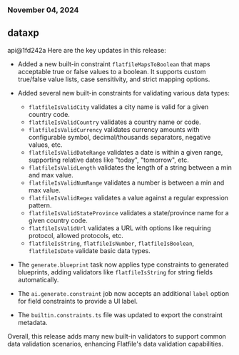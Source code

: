 ### November 04, 2024
## dataxp

api@1fd242a
Here are the key updates in this release:

- Added a new built-in constraint `flatfileMapsToBoolean` that maps acceptable true or false values to a boolean. It supports custom true/false value lists, case sensitivity, and strict mapping options.

- Added several new built-in constraints for validating various data types:
  - `flatfileIsValidCity` validates a city name is valid for a given country code.
  - `flatfileIsValidCountry` validates a country name or code.
  - `flatfileIsValidCurrency` validates currency amounts with configurable symbol, decimal/thousands separators, negative values, etc.
  - `flatfileIsValidDateRange` validates a date is within a given range, supporting relative dates like "today", "tomorrow", etc.
  - `flatfileIsValidLength` validates the length of a string between a min and max value.
  - `flatfileIsValidNumRange` validates a number is between a min and max value.
  - `flatfileIsValidRegex` validates a value against a regular expression pattern.
  - `flatfileIsValidStateProvince` validates a state/province name for a given country code.
  - `flatfileIsValidUrl` validates a URL with options like requiring protocol, allowed protocols, etc.
  - `flatfileIsString`, `flatfileIsNumber`, `flatfileIsBoolean`, `flatfileIsDate` validate basic data types.

- The `generate.blueprint` task now applies type constraints to generated blueprints, adding validators like `flatfileIsString` for string fields automatically.

- The `ai.generate.constraint` job now accepts an additional `label` option for field constraints to provide a UI label.

- The `builtin.constraints.ts` file was updated to export the constraint metadata.

Overall, this release adds many new built-in validators to support common data validation scenarios, enhancing Flatfile's data validation capabilities.